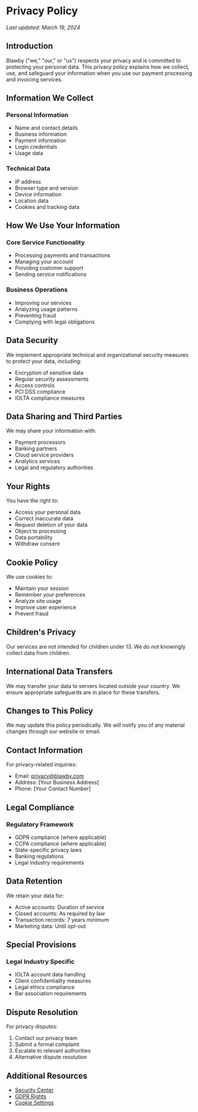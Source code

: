 # Privacy Policy

*Last updated: March 19, 2024*

## Introduction

Blawby ("we," "our," or "us") respects your privacy and is committed to protecting your personal data. This privacy policy explains how we collect, use, and safeguard your information when you use our payment processing and invoicing services.

## Information We Collect

### Personal Information
- Name and contact details
- Business information
- Payment information
- Login credentials
- Usage data

### Technical Data
- IP address
- Browser type and version
- Device information
- Location data
- Cookies and tracking data

## How We Use Your Information

### Core Service Functionality
- Processing payments and transactions
- Managing your account
- Providing customer support
- Sending service notifications

### Business Operations
- Improving our services
- Analyzing usage patterns
- Preventing fraud
- Complying with legal obligations

## Data Security

We implement appropriate technical and organizational security measures to protect your data, including:
- Encryption of sensitive data
- Regular security assessments
- Access controls
- PCI DSS compliance
- IOLTA compliance measures

## Data Sharing and Third Parties

We may share your information with:
- Payment processors
- Banking partners
- Cloud service providers
- Analytics services
- Legal and regulatory authorities

## Your Rights

You have the right to:
- Access your personal data
- Correct inaccurate data
- Request deletion of your data
- Object to processing
- Data portability
- Withdraw consent

## Cookie Policy

We use cookies to:
- Maintain your session
- Remember your preferences
- Analyze site usage
- Improve user experience
- Prevent fraud

## Children's Privacy

Our services are not intended for children under 13. We do not knowingly collect data from children.

## International Data Transfers

We may transfer your data to servers located outside your country. We ensure appropriate safeguards are in place for these transfers.

## Changes to This Policy

We may update this policy periodically. We will notify you of any material changes through our website or email.

## Contact Information

For privacy-related inquiries:
- Email: privacy@blawby.com
- Address: [Your Business Address]
- Phone: [Your Contact Number]

## Legal Compliance

### Regulatory Framework
- GDPR compliance (where applicable)
- CCPA compliance (where applicable)
- State-specific privacy laws
- Banking regulations
- Legal industry requirements

## Data Retention

We retain your data for:
- Active accounts: Duration of service
- Closed accounts: As required by law
- Transaction records: 7 years minimum
- Marketing data: Until opt-out

## Special Provisions

### Legal Industry Specific
- IOLTA account data handling
- Client confidentiality measures
- Legal ethics compliance
- Bar association requirements

## Dispute Resolution

For privacy disputes:
1. Contact our privacy team
2. Submit a formal complaint
3. Escalate to relevant authorities
4. Alternative dispute resolution

## Additional Resources

- [Security Center](#)
- [GDPR Rights](#)
- [Cookie Settings](#)
 